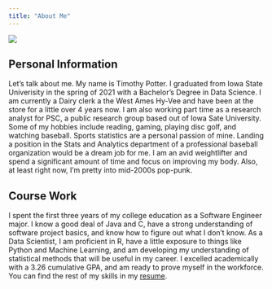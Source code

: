 ```yaml
---
title: "About Me"
---
```


![](_DSC0234.jpg)

## Personal Information

Let's talk about me. My name is Timothy Potter. I graduated from Iowa State Univerisity in the spring of 2021 with a Bachelor's Degree in Data Science. I am currently a Dairy clerk a the West Ames Hy-Vee and have been at the store for a little over 4 years now. I am also working part time as a research analyst for PSC, a public research group based out of Iowa Sate University. Some of my hobbies include reading, gaming, playing disc golf, and watching baseball. Sports statistics are a personal passion of mine. Landing a position in the Stats and Analytics department of a professional baseball organization would be a dream job for me. I am an avid weightlifter and spend a significant amount of time and focus on improving my body. Also, at least right now, I'm pretty into mid-2000s pop-punk.

## Course Work

I spent the first three years of my college education as a Software Engineer major. I know a good deal of Java and C, have a strong understanding of software project basics, and know how to figure out what I don't know. As a Data Scientist, I am proficient in R, have a little exposure to things like Python and Machine Learning, and am developing my understanding of statistical methods that will be useful in my career. I excelled academically with a 3.26 cumulative GPA, and am ready to prove myself in the workforce. You can find the rest of my skills in my [resume](tdpotter-resume.pdf).

